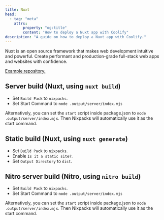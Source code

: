 ```yaml
---
title: Nuxt
head:
  - tag: "meta"
    attrs:
        property: "og:title"
        content: "How to deploy a Nuxt app with Coolify"
description: "A guide on how to deploy a Nuxt app with Coolify."
---
```


Nuxt is an open source framework that makes web development intuitive and powerful.
Create performant and production-grade full-stack web apps and websites with confidence.

[Example repository.](https://github.com/coollabsio/coolify-examples/tree/main/nuxt)

## Server build (Nuxt, using `nuxt build`)

- Set `Build Pack` to `nixpacks`.
- Set Start Command to `node .output/server/index.mjs`

Alternatively, you can set the `start` script inside package.json to `node .output/server/index.mjs`. Then Nixpacks will automatically use it as the start command.

## Static build (Nuxt, using `nuxt generate`)

- Set `Build Pack` to `nixpacks`.
- Enable `Is it a static site?`.
- Set `Output Directory` to `dist`.

## Nitro server build (Nitro, using `nitro build`)

- Set `Build Pack` to `nixpacks`.
- Set Start Command to `node .output/server/index.mjs`

Alternatively, you can set the `start` script inside package.json to `node .output/server/index.mjs`. Then Nixpacks will automatically use it as the start command.
